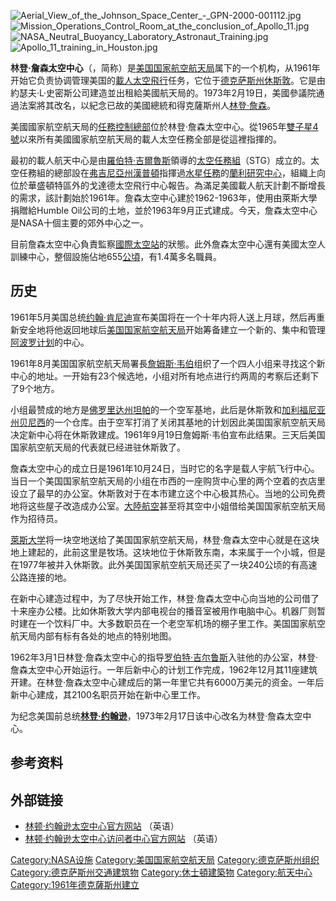 {{NoteTA 
|G1=Aero
|1=zh-hans:约翰逊航天中心;zh-tw:詹森太空中心
|2=zh-hans:休斯敦;zh-tw:休士頓
|3=zh-hans:载人宇航飞行中心;zh-tw:載人太空飛行中心}}
{{Infobox Government agency
|agency_name     = 林登·詹森太空中心
|nativename      =
|nativename_a    =
|nativename_r    =
|logo            = NASA logo.svg
|logo_width      = 100px
|seal            =
|seal_width      = 140px
|picture       = Aerial View of the Johnson Space Center - GPN-2000-001112.jpg
|picture_width = 220px
|picture_caption = Aerial view of JSC in 1989
|formed          = {{Start date|1961|11|01}}<ref name="MercuryChron">{{cite book
  | first1 = James M.
  | last1 = Grimwood
  | title = Project Mercury: A Chronology
  | location = Washington D.C.
  | publisher = [[NASA|NASA]]
  | series = Special Publication
  | volume = 4001
  | year = 1963
  | page = 152
  | chapter = PART III (A) Operational Phase of Project Mercury, May 5, 1961 through May 1962
  | chapterurl = http://history.nasa.gov/SP-4001/p3a.htm
  | url = http://history.nasa.gov/SP-4001/cover.htm
  | isbn = 
  | access-date = 2013-04-05
  | archive-date = 2010-09-08
  | archive-url = https://web.archive.org/web/20100908085146/http://history.nasa.gov/SP-4001/cover.htm
  | dead-url = no
  }}</ref>
|preceding2      = 
|parent_agency   = [[NASA|NASA]]
|jurisdiction    = {{USA}}
|headquarters    = [[美國|美國]][[休士頓|休士頓]]
|employees       = 3,200 civil service
|budget
|chief1_name     = [[Michael_Coats|Mike Coats]]
|chief1_position = director
|child2_agency   =
|website         = [http://www.nasa.gov/centers/johnson/home/index.html JSC home page]
|footnotes       =
}}[[File:Aerial_View_of_the_Johnson_Space_Center_-_GPN-2000-001112.jpg|thumb]]
[[File:Mission_Operations_Control_Room_at_the_conclusion_of_Apollo_11.jpg|thumb]]
[[File:NASA_Neutral_Buoyancy_Laboratory_Astronaut_Training.jpg|thumb]]
[[File:Apollo_11_training_in_Houston.jpg|thumb]]

'''林登·詹森太空中心'''（{{lang-en|Lyndon B. Johnson Space Center}}，简称'''{{lang|en|JSC}}'''）是[[美国国家航空航天局|美国国家航空航天局]]属下的一个机构，从1961年开始它负责协调管理美国的[[載人太空飛行|載人太空飛行]]任务，它位于[[德克萨斯州|德克萨斯州]][[休斯敦|休斯敦]]。它是由約瑟夫·L·史密斯公司建造並出租給美國航天局的。1973年2月19日，美國參議院通過法案將其改名，以紀念已故的美國總統和得克薩斯州人[[林登·詹森|林登·詹森]]。

美國國家航空航天局的[[任務控制總部|任務控制總部]]位於林登·詹森太空中心。從1965年[[雙子星4號|雙子星4號]]以來所有美國國家航空航天局的載人太空任務全部是從這裡指揮的。

最初的載人航天中心是由[[羅伯特·吉爾魯斯|羅伯特·吉爾魯斯]]領導的[[太空任務組|太空任務組]]（STG）成立的。太空任務組的總部設在[[弗吉尼亞州|弗吉尼亞州]][[漢普頓_(維吉尼亞州)|漢普頓]]指揮過[[水星計劃|水星任務]]的[[蘭利研究中心|蘭利研究中心]]，組織上向位於華盛頓特區外的戈達德太空飛行中心報告。為滿足美國載人航天計劃不斷增長的需求，該計劃始於1961年。詹森太空中心建於1962-1963年，使用由萊斯大學捐贈給Humble Oil公司的土地，並於1963年9月正式建成。今天，詹森太空中心是NASA十個主要的郊外中心之一。

目前詹森太空中心負責監察[[國際太空站|國際太空站]]的狀態。此外詹森太空中心還有美國太空人訓練中心，整個設施佔地655[[公頃|公頃]]，有1.4萬多名職員。

== 历史 ==
1961年5月美国总统[[约翰·肯尼迪|约翰·肯尼迪]]宣布美国将在一个十年内将人送上月球，然后再重新安全地将他返回地球后[[美国国家航空航天局|美国国家航空航天局]]开始筹备建立一个新的、集中和管理[[阿波罗计划|阿波罗计划]]的中心。

1961年8月美国国家航空航天局署長[[詹姆斯·韦伯|詹姆斯·韦伯]]组织了一个四人小组来寻找这个新中心的地址。一开始有23个候选地，小组对所有地点进行约两周的考察后还剩下了9个地方。

小组最赞成的地方是[[佛罗里达州|佛罗里达州]][[坦帕|坦帕]]的一个空军基地，此后是休斯敦和[[加利福尼亚州|加利福尼亚州]][[贝尼西|贝尼西]]的一个仓库。由于空军打消了关闭其基地的计划因此美国国家航空航天局决定新中心将在休斯敦建成。1961年9月19日詹姆斯·韦伯宣布此结果。三天后美国国家航空航天局的代表就已经进驻休斯敦了。

詹森太空中心的成立日是1961年10月24日，当时它的名字是载人宇航飞行中心。当日一个美国国家航空航天局的小组在市西的一座购货中心里的两个空着的衣店里设立了最早的办公室。休斯敦对于在本市建立这个中心极其热心。当地的公司免费地将这些屋子改造成办公室。[[大陸航空|大陸航空]]甚至将其空中小姐借给美国国家航空航天局作为招待员。

[[萊斯大学|萊斯大学]]将一块空地送给了美国国家航空航天局，林登·詹森太空中心就是在这块地上建起的，此前这里是牧场。这块地位于休斯敦东南，本来属于一个小城，但是在1977年被并入休斯敦。此外美国国家航空航天局还买了一块240公顷的有高速公路连接的地。

在新中心建造过程中，为了尽快开始工作，林登·詹森太空中心向当地的公司借了十来座办公楼。比如休斯敦大学内部电视台的播音室被用作电脑中心。机器厂则暂时建在一个饮料厂中。大多数职员在一个老空军机场的棚子里工作。美国国家航空航天局内部有标有各处的地点的特别地图。

1962年3月1日林登·詹森太空中心的指导[[罗伯特·吉尔鲁斯|罗伯特·吉尔鲁斯]]入驻他的办公室，林登·詹森太空中心开始运行。一年后新中心的计划工作完成，1962年12月其11座建筑开建。在林登·詹森太空中心建成后的第一年里它共有6000万美元的资金。一年后新中心建成，其2100名职员开始在新中心里工作。

为纪念美国前总统'''[[林登·约翰逊|林登·约翰逊]]'''，1973年2月17日该中心改名为林登·詹森太空中心。

==参考资料==
{{Reflist}}

== 外部链接 ==
* [http://www.nasa.gov/centers/johnson/home/index.html 林顿·约翰逊太空中心官方网站] {{Wayback|url=http://www.nasa.gov/centers/johnson/home/index.html |date=20200205092441 }}（英语）
* [http://www.spacecenter.org/ 林顿·约翰逊太空中心访问者中心官方网站] {{Wayback|url=http://www.spacecenter.org/ |date=20210324134732 }}（英语）
{{美国航空航天局太空计划}}

{{coord|29|33|23|N|95|05|15|W|display=title}}

{{Authority control}}
[[Category:NASA设施|Category:NASA设施]]
[[Category:美国国家航空航天局|Category:美国国家航空航天局]]
[[Category:德克萨斯州组织|Category:德克萨斯州组织]]
[[Category:德克萨斯州交通建筑物|Category:德克萨斯州交通建筑物]]
[[Category:休士頓建築物|Category:休士頓建築物]]
[[Category:航天中心|Category:航天中心]]
[[Category:1961年德克薩斯州建立|Category:1961年德克薩斯州建立]]
